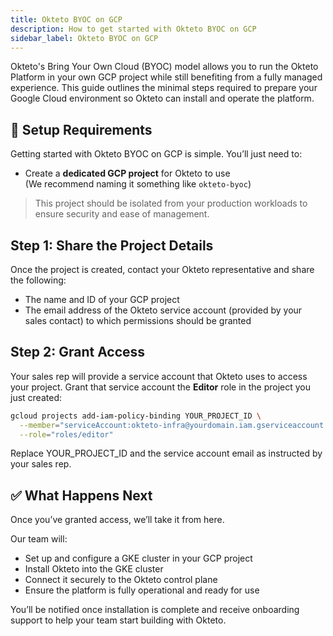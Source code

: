 ```yaml
---
title: Okteto BYOC on GCP
description: How to get started with Okteto BYOC on GCP
sidebar_label: Okteto BYOC on GCP
---
```



Okteto's Bring Your Own Cloud (BYOC) model allows you to run the Okteto Platform in your own GCP project while still benefiting from a fully managed experience. This guide outlines the minimal steps required to prepare your Google Cloud environment so Okteto can install and operate the platform.

## 🔧 Setup Requirements

Getting started with Okteto BYOC on GCP is simple. You’ll just need to:

- Create a **dedicated GCP project** for Okteto to use  
  (We recommend naming it something like `okteto-byoc`)

> This project should be isolated from your production workloads to ensure security and ease of management.

## Step 1: Share the Project Details

Once the project is created, contact your Okteto representative and share the following:

- The name and ID of your GCP project
- The email address of the Okteto service account (provided by your sales contact) to which permissions should be granted

## Step 2: Grant Access

Your sales rep will provide a service account that Okteto uses to access your project. Grant that service account the **Editor** role in the project you just created:

```bash
gcloud projects add-iam-policy-binding YOUR_PROJECT_ID \
  --member="serviceAccount:okteto-infra@yourdomain.iam.gserviceaccount.com" \
  --role="roles/editor"
```
Replace YOUR_PROJECT_ID and the service account email as instructed by your sales rep.

## ✅ What Happens Next

Once you’ve granted access, we’ll take it from here.

Our team will:
- Set up and configure a GKE cluster in your GCP project
- Install Okteto into the GKE cluster
- Connect it securely to the Okteto control plane
- Ensure the platform is fully operational and ready for use

You’ll be notified once installation is complete and receive onboarding support to help your team start building with Okteto.